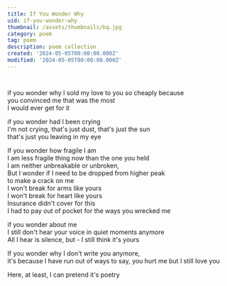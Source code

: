 ```yaml
---
title: If You Wonder Why
uid: if-you-wonder-why
thumbnail: /assets/thumbnails/bq.jpg
category: poem
tag: poem 
description: poem collection
created: '2024-05-05T00:00:00.000Z'
modified: '2024-05-05T00:00:00.000Z'
---
```


<YouTubeVideo videoId="43UvI_HMyKI" />

```


```

if you wonder why I sold my love to you so cheaply because  
you convinced me that was the most  
I would ever get for it  

if you wonder had I been crying  
I'm not crying, that's just dust, that's just the sun  
that's just you leaving in my eye  

If you wonder how fragile I am  
I am less fragile thing now than the one you held  
I am neither unbreakable or unbroken,  
But I wonder if I need to be dropped from higher peak  
to make a crack on me  
I won't break for arms like yours  
I won't break for heart like yours  
Insurance didn't cover for this  
I had to pay out of pocket for the ways you wrecked me  

if you wonder about me  
I still don't hear your voice in quiet moments anymore  
All I hear is silence, but - I still think it's yours  

If you wonder why I don't write you anymore,  
it's because I have run out of ways to say, you hurt me but I still love you  

Here, at least, I can pretend it's poetry  
